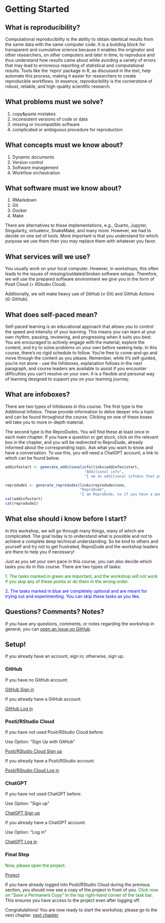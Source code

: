 # Getting Started {-}

## What is reproducibility? {-}

Computational reproducibility is the ability to obtain identical results from the same data with the same computer code.
It is a building block for transparent and cumulative science because it enables the originator and other researchers, on other computers and later in time, to reproduce and thus understand how results came about while avoiding a variety of errors that may lead to erroneous reporting of statistical and computational results.
Tools like the 'repro' package in R, as discussed in the text, help automate this process, making it easier for researchers to create reproducible workflows.
In essence, reproducibility is the cornerstone of robust, reliable, and high-quality scientific research.

## What problems must we solve? {-}

1. copy&paste mistakes
2. inconsistent versions of code or data
3. missing or incompatible software
4. complicated or ambiguous procedure for reproduction

## What concepts must we know about? {-}

1. Dynamic documents
2. Version control
3. Software management
4. Workflow orchestration

## What software must we know about? {-}

1. RMarkdown
2. Git
3. Docker
4. Make

There are alternatives to these implementations, e.g., Quarto, Jupyter, Singularity, virtualenv, SnakeMake, and many more.
However, we had to decide on one set of tools.
More important is that you understand for which purpose we use them then you may replace them with whatever you favor.

## What services will we use? {-}

You usually work on your local computer.
However, in workshops, this often leads to the issues of missing/outdated/broken software setups.
Therefore, we will use the prepared software environment we give you in the form of Posit Cloud (= RStudio Cloud).

Additionally, we will make heavy use of GitHub (≠ Git) and
GitHub Actions (∈ GitHub).

## What does self-paced mean? {-}

Self-paced learning is an educational approach that allows you to control the speed and intensity of your learning.
This means you can learn at your own rhythm, pausing, reviewing, and progressing when it suits you best.
You are encouraged to actively engage with the material, explore the content, and try to solve problems on your own before seeking help.
In this course, there's no rigid schedule to follow.
You're free to come-and-go and move through the content as you please.
Remember, while it's self-guided, you're not alone - use the Infoboxes, explanation follows in the next paragraph, and course leaders are available to assist if you encounter difficulties you can't resolve on your own.
It is a flexible and personal way of learning designed to support you on your learning journey.

## What are infoboxes? {-}

There are two types of Infoboxes in this course.
The first type is the Additional Infobox.
These provide information to delve deeper into a topic and can be found throughout the course.
Clicking on one of these boxes will take you to more in-depth material.

The second type is the ReproDudes.
You will find these at least once in each main chapter.
If you have a question or get stuck, click on the relevant box in the chapter, and you will be redirected to ReproDude, already informed about the corresponding topic.
Ask what you want to know and have a conversation.
To use this, you will need a ChatGPT account, a link to which can be found below.  

```r
addinfostart <- generate_additionalinfo(links$addinfos$start,
                                    "Additional info",
                                    "I am an additional infobox that provides you with additional material to educate you more deeply. Click on my sister boxes for more information.")

reprodude1 <- generate_reprodudes(links$reprodudes$one,
                                  "ReproDude",
                                  "I am ReproDude, so if you have a question or are stuck on a topic, click on the appropriate ReproDude box and ask there. You will need an account with ChatGPT to use me.")
cat(addinfostart)
cat(reprodude1)
```
<!-- so that there is no text between the Boxes-->
<div style="clear: both;"></div>


## What else should i know before I start? {-}

In this workshop, we will go through many things, many of which are complicated.
The goal today is to understand what is possible and not to achieve a complete deep technical understanding.
So be kind to others and yourself and try not to get frustrated, ReproDude and the workshop leaders are there to help you if necessary!

Just as you set your own pace in this course, you can also decide which tasks you do in this course.
There are two types of tasks:

<span style="color:green">1. The tasks marked in green are important, and the workshop will not work if you skip any of these points or do them in the wrong order.</span>  

<span style="color:blue">2. The tasks marked in blue are completely optional and are meant for trying out and experimenting. You can skip these tasks as you like.</span>

## Questions? Comments? Notes? {-}

If you have any questions, comments, or notes regarding the workshop in general, you can [open an issue on GitHub](https://github.com/aaronpeikert/repro-workshop/issues/new).

## Setup! {-}

If you already have an account, sign in; otherwise, sign up.

### GitHub {-}

If you have no GitHub account:

[GitHub Sign in](`r links$logsign$githubsign`)

If you already have a GitHub account:

[GitHub Log in](`r links$logsign$githublog`)

### Posti/RStudio Cloud {-}

If you have not used Posit/RStudio Cloud before:

Use Option: "Sign Up with GitHub"

[Posti/RStudio Cloud Sign up](`r links$logsign$postisign`)

If you already have a Posit/RStudio account:

[Posti/RStudio Cloud Log in](`r links$logsign$postilog`)

### ChatGPT {-}

If you have not used ChatGPT before:

Use Option: "Sign up"

[ChatGPT Sign up](`r links$logsign$chatgptsign`)

If you already have a ChatGPT account:

Use Option: "Log in"

[ChatGPT Log in](`r links$logsign$chatgptlog`)

### Final Step {-}

<span style="color:green">Now, please open the project:</span>

[Project](`r links$projekt$start`) 

If you have already logged into Posti/RStudio Cloud during the previous section, you should now see a copy of the project in front of you. 
<span style= "color:green">Click now on "Save a Permanent Copy" in the top right-hand corner of the task bar.</span>
This ensures you have access to the project even after logging off.

Congratulations!
You are now ready to start the workshop; please go to the next chapter. [next chapter](./dynamic-documents.html).
